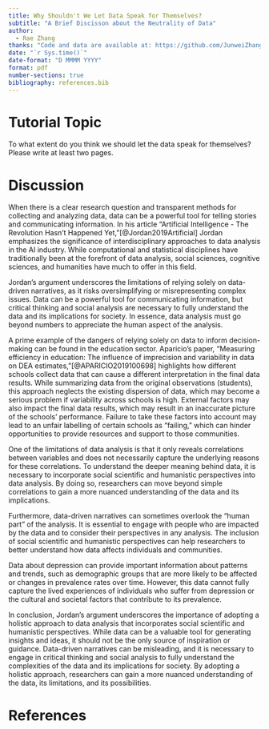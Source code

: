 ```yaml
---
title: Why Shouldn't We Let Data Speak for Themselves? 
subtitle: "A Brief Discisson about the Neutrality of Data"
author: 
  - Rae Zhang
thanks: "Code and data are available at: https://github.com/JunweiZhang130/Why-we-should-not-let-the-data-speak-for-themselves-.git"
date: "`r Sys.time()`"
date-format: "D MMMM YYYY"
format: pdf
number-sections: true
bibliography: references.bib
---
```


\newpage
# Tutorial Topic

To what extent do you think we should let the data speak for themselves? Please write at least two pages.


# Discussion
When there is a clear research question and transparent methods for collecting and analyzing data, data can be a powerful tool for telling stories and communicating information. In his article "Artificial Intelligence - The Revolution Hasn't Happened Yet,"[@Jordan2019Artificial] Jordan emphasizes the significance of interdisciplinary approaches to data analysis in the AI industry. While computational and statistical disciplines have traditionally been at the forefront of data analysis, social sciences, cognitive sciences, and humanities have much to offer in this field.

Jordan's argument underscores the limitations of relying solely on data-driven narratives, as it risks oversimplifying or misrepresenting complex issues. Data can be a powerful tool for communicating information, but critical thinking and social analysis are necessary to fully understand the data and its implications for society. In essence, data analysis must go beyond numbers to appreciate the human aspect of the analysis.

A prime example of the dangers of relying solely on data to inform decision-making can be found in the education sector. Aparicio's paper, "Measuring efficiency in education: The influence of imprecision and variability in data on DEA estimates,"[@APARICIO2019100698] highlights how different schools collect data that can cause a different interpretation in the final data results. While summarizing data from the original observations (students), this approach neglects the existing dispersion of data, which may become a serious problem if variability across schools is high. External factors may also impact the final data results, which may result in an inaccurate picture of the schools' performance. Failure to take these factors into account may lead to an unfair labelling of certain schools as "failing," which can hinder opportunities to provide resources and support to those communities.

One of the limitations of data analysis is that it only reveals correlations between variables and does not necessarily capture the underlying reasons for these correlations. To understand the deeper meaning behind data, it is necessary to incorporate social scientific and humanistic perspectives into data analysis. By doing so, researchers can move beyond simple correlations to gain a more nuanced understanding of the data and its implications.

Furthermore, data-driven narratives can sometimes overlook the "human part" of the analysis. It is essential to engage with people who are impacted by the data and to consider their perspectives in any analysis. The inclusion of social scientific and humanistic perspectives can help researchers to better understand how data affects individuals and communities.

Data about depression can provide important information about patterns and trends, such as demographic groups that are more likely to be affected or changes in prevalence rates over time. However, this data cannot fully capture the lived experiences of individuals who suffer from depression or the cultural and societal factors that contribute to its prevalence.

In conclusion, Jordan's argument underscores the importance of adopting a holistic approach to data analysis that incorporates social scientific and humanistic perspectives. While data can be a valuable tool for generating insights and ideas, it should not be the only source of inspiration or guidance. Data-driven narratives can be misleading, and it is necessary to engage in critical thinking and social analysis to fully understand the complexities of the data and its implications for society. By adopting a holistic approach, researchers can gain a more nuanced understanding of the data, its limitations, and its possibilities.

\newpage


# References



